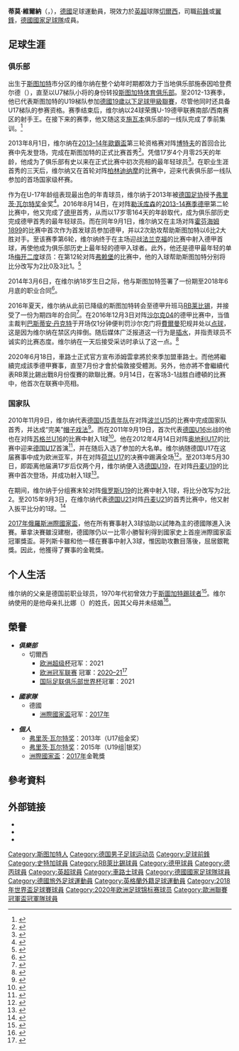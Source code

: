 {{noteTA|G1=football|G2=uefa|G3=德甲|G4=EPL
|1=zh-hans:蒂莫;zh-hk:添姆;zh-tw:蒂莫;
|2=zh-hans:维尔纳;zh-hk:華拿;zh-tw:維爾納;
|3=zh-hans:费尔曼; zh-hk:費文;zh-tw:費爾曼;
}}
{{Infobox football biography
| name           = 蒂莫·維爾納<br />''Timo Werner''
| fullname       = {{lang|de|Timo Werner}}
| image          = 20180602 FIFA Friendly Match Austria vs. Germany Timo Werner 850 0621.jpg
| image_size     =
| caption        = 2018年，在[[德國國家足球隊|德国国家队]]比赛中的維爾納
| nickname       = 維桑，金色偵察機
| birth_date     = {{birth date and age|1996|3|6|df=y}}
| birth_place    = {{GER}}[[斯圖加特|斯圖加特]]
| height         = {{height|m=1.80}}
| currentclub    = [[切爾西足球俱樂部|切爾西]]
| clubnumber     = 11
| position       = [[前鋒_(足球)|前鋒]]
| youthyears1    = {{0|0000}}–2002          
| youthclubs1    = 施泰因哈登費爾德
| youthyears2    = 2002–2013
| youthclubs2    = [[斯圖加特體育俱樂部|斯圖加特]]
| years1         = 2013–2016
| clubs1         = [[斯圖加特體育俱樂部|斯圖加特]]
| caps1          = 95
| goals1         = 13
| years2         = 2014
| clubs2         = [[斯圖加特二隊|斯圖加特二隊]]
| caps2          = 1
| goals2         = 1
| years3         = 2016–2020
| clubs3         = [[RB萊比錫|RB萊比錫]]
| caps3          = 127
| goals3         = 78
| clubs4         = [[切爾西足球俱樂部|切爾西]]
| caps4          = 35
| goals4         = 6 <!--只計聯賽進球-->
| years4         = 2020–
| nationalyears1 = 2010–2011 
| nationalteam1  = [[德國15歲以下國家足球隊|德國U-15]]
| nationalcaps1  = 4 
| nationalgoals1 = 3
| nationalyears2 = 2011–2012 
| nationalteam2  = [[德國16歲以下國家足球隊|德國U-16]]
| nationalcaps2  = 5 
| nationalgoals2 = 2
| nationalyears3 = 2012–2013 
| nationalteam3  = [[德國17歲以下國家足球隊|德國U-17]]
| nationalcaps3  = 18 
| nationalgoals3 = 16
| nationalyears4 = 2013–2015
| nationalteam4  = [[德國19歲以下國家足球隊|德國U-19]]
| nationalcaps4  = 14
| nationalgoals4 = 10
| nationalyears5 = 2015–2017
| nationalteam5  = [[德國21歲以下國家足球隊|德國U-21]]
| nationalcaps5  = 7
| nationalgoals5 = 3
| nationalyears6 = 2017–
| nationalteam6  = [[德國國家足球隊|德國]]
| nationalcaps6  = 42
| nationalgoals6 = 16
| pcupdate       = 2021年4月24日
| ntupdate       = 2021年3月31日
}}
{{中文譯名
| cantonese      = 迪姆·華拿<small>（香港賽馬會及主要媒體）</small><br />添姆·雲拿<small>（[[成報|成報]]、[[香港電台|香港電台]]及有線電視）</small>
| other          = 
|}}
'''蒂莫·維爾納'''（{{lang-de|Timo Werner}}，{{bd|1996年|3月6日|catIdx=Werner, Timo}}），[[德國|德國]]足球運動員，現效力於[[英超|英超]]球隊[[切爾西足球俱樂部|切爾西]]，司職[[前鋒_(足球)|前鋒]]或[[翼鋒|翼鋒]]，[[德國國家足球隊|德國國家足球隊]]成員。

==足球生涯==
===俱乐部===
出生于[[斯图加特|斯图加特]]市分区{{link-de|巴特卡恩斯塔特|Bad Cannstatt}}的维尔纳在整个幼年时期都效力于当地俱乐部施泰因哈登费尔德（{{lang|de|TSV Steinhaldenfeld}}），直至以U7梯队小将的身份转投[[斯图加特体育俱乐部|斯图加特体育俱乐部]]。至2012-13赛季，他已代表斯图加特的U19梯队参加[[德國19歲以下足球甲級聯賽|德國19歲以下足球甲級聯賽]]，尽管他同时还具备U17梯队的参赛资格。赛季结束后，维尔纳以24球荣膺U-19德甲联赛南部/西南赛区的射手王。在接下来的赛季，他又随这支[[施瓦本|施瓦本]]俱乐部的一线队完成了季前集训。<ref>{{cite web | url=http://sports.sohu.com/20161201/n474688202.shtml | title=关于维尔纳的十件事：我年轻我骄傲 | work=[[搜狐|搜狐体育]] | date=2016-12-01 | accessdate=2017-01-05}}</ref>

2013年8月1日，维尔纳在[[2013–14年歐霸盃|2013–14年歐霸盃]]第三轮资格赛对阵[[博特夫足球俱樂部|博特夫]]的首回合比赛中先发登场，完成在斯图加特的正式比赛首秀<ref>{{cite web|url=http://www.uefa.com/uefaeuropaleague/season=2014/matches/round=2000467/match=2012379/postmatch/lineups/index.html|title=Lineups Botev Plovdiv – VfB Stuttgart|publisher=[[UEFA|UEFA]]|work=uefa.com|accessdate=2013-08-01|date=2013-08-01|archive-date=2015-01-04|archive-url=https://web.archive.org/web/20150104025306/http://www.uefa.com/uefaeuropaleague/season=2014/matches/round=2000467/match=2012379/postmatch/lineups/index.html|dead-url=no}}</ref>。凭借17岁4个月零25天的年龄，他成为了俱乐部有史以来在正式比赛中初次亮相的最年轻球员<ref>{{cite web | url=http://www.vfb.de/de/aktuell/meldungen/news/2013/debuet-timo-werner-rekord-vfb-stuttgart/page/6439-1-3-.html | title=Timo Werner klettert an die Spitze | work=VfB Stuttgart | date=2013-08-01 | accessdate=2013-08-01 | archive-url=https://web.archive.org/web/20131225071032/http://www.vfb.de/de/aktuell/meldungen/news/2013/debuet-timo-werner-rekord-vfb-stuttgart/page/6439-1-3-.html | archive-date=2013-12-25 | dead-url=yes }}</ref>。在职业生涯首秀的三天后，维尔纳又在{{link-de|2013年至2014年德国足协杯|DFB-Pokal 2013/14|2013-14赛季德国足协杯}}首轮对阵[[柏林迪纳摩|柏林迪纳摩]]的比赛中，迎来代表俱乐部一线队参加的首场国家级杯赛。

作为在U-17年龄组表现最出色的年青球员，维尔纳于2013年被[[德国足协|德国足协]]授予[[弗里茨·瓦尔特奖|弗里茨·瓦尔特奖]]金奖<ref>{{cite web | url=http://www.spiegel.de/sport/fussball/bundesliga-sc-freiburg-matthias-ginter-erhaelt-fritz-walter-medaille-a-916615.html | title=Timo Werner erhält Fritz-Walter-Medaille in Gold | work=Spiegel Online | date=2013-08-14 | accessdate=2013-08-18}}</ref>。2016年8月14日，在对阵[[勒沃库森足球俱乐部|勒沃库森]]的[[2013年至2014年德国足球甲级联赛|2013-14赛季德甲]]第二轮比赛中，他又完成了[[德甲|德甲]]首秀，从而以17岁零164天的年龄取代{{link-de|格哈德·波施纳|Gerhard Poschner}}，成为俱乐部历史完成德甲首秀的最年轻球员。而在同年9月1日，维尔纳又在主场对阵[[霍芬海姆1899|霍芬海姆1899]]的比赛中首次作为首发球员参加德甲，并以2次助攻帮助斯图加特以6比2大胜对手。至该赛季第6轮，维尔纳终于在主场迎战[[法兰克福足球俱乐部|法兰克福]]的比赛中射入德甲首球，再使他成为俱乐部历史上最年轻的德甲入球者。此外，他还是德甲最年轻的单场[[梅开二度|梅开二度]]球员：在第12轮对阵[[弗赖堡体育俱乐部|弗赖堡]]的比赛中，他的入球帮助斯图加特分别将比分改写为2比0及3比1。<ref>{{cite web | url=http://sports.sina.com.cn/global/germany/2016-06-16/doc-ifxtfrrf0470847.shtml | title=德甲土豪宣布签20岁妖星4年 曾创两项德甲纪录 | work=[[新浪|新浪体育]] | date=2016-06-16 | accessdate=2017-01-05}}</ref>

2014年3月6日，在维尔纳18岁生日之际，他与斯图加特签署了一份期至2018年6月底的职业合同<ref>{{cite web | url=http://www.vfb.de/de/aktuell/meldungen/news/2014/timo-werner-vertragsverlaengerung-pressemitteilung/page/7574-1-3-.html | title=Timo Werner unterschreibt bis 2018 | work=VfB Stuttgart | date=2014-03-06 | accessdate=2014-03-06 | archive-url=https://web.archive.org/web/20140306174447/http://www.vfb.de/de/aktuell/meldungen/news/2014/timo-werner-vertragsverlaengerung-pressemitteilung/page/7574-1-3-.html | archive-date=2014-03-06 | dead-url=yes }}</ref>。

2016年夏天，维尔纳从此前已降级的斯图加特转会至德甲升班马[[RB莱比锡|RB莱比锡]]，并接受了一份为期四年的合同<ref name="kicker-653695">{{cite web | url=http://www.kicker.de/news/fussball/bundesliga/startseite/653695/artikel_werner-wechselt-fuer-zehn-millionen-euro-nach-leipzig.html | title=Werner wechselt für zehn Millionen Euro nach Leipzig | work=[[踢球者|kicker.de]]  | date=2016-06-11 |accessdate=2016-06-13}}</ref>。在2016年12月3日对阵[[沙尔克04|沙尔克04]]的德甲比赛中，当值主裁判[[巴斯蒂安·丹克特|巴斯蒂安·丹克特]]于开场仅1分钟便判罚沙尔克门将[[拉爾夫·費爾曼_(足球運動員)|費爾曼]]犯规并处以[[点球|点球]]，这是因为维尔纳在禁区内摔倒。随后媒体广泛报道这一行为是[[插水_(足球術語)|插水]]，并指责球员不诚实的比赛态度。维尔纳在一天后接受采访时承认了这一点。<ref>{{cite web | url=http://www.lvz.de/Sport/RB-Leipzig/News/Timo-Werner-gibt-die-Schwalbe-zu-Diskussion-um-Elfmeter | title=Timo Werner gibt die Schwalbe zu – Diskussion um Elfmeter | work=Leipziger Volkszeitung | date=2016-12-04 | accessdate=2016-12-05}}</ref>

2020年6月18日，車路士正式官方宣布添姆雲拿將於來季加盟車路士。而他將繼續完成該季德甲賽事，直至7月份才會於倫敦接受體測。另外，他亦將不會繼續代表RB萊比錫出戰8月份復賽的歐聯比賽。9月14日，在客场3-1战胜白禮頓的比赛中，他首次在联赛中亮相。

===国家队===
2010年11月9日，维尔纳代表[[德国15岁以下国家足球队|德国U15青年队]]在对阵[[波兰15岁以下国家足球队|波兰U15]]的比赛中完成国家队首秀，并达成“完美”[[帽子戏法|帽子戏法]]<ref>{{cite web| url=http://www.dfb.de/news/detail/u-15-junioren-gewinnen-erstes-spiel-gegen-polen-deutlich-25410/ | title=U 15-Junioren gewinnen erstes Spiel gegen Polen deutlich | work=DFB | date=2010-11-09 | accessdate=2013-08-01}}</ref>。而在2011年9月19日，首次代表[[德国16岁以下国家足球队|德国U16]]出战的他也在对阵[[苏格兰16岁以下足球代表队|苏格兰U16]]的比赛中射入1球<ref>{{cite web| url=http://www.dfb.de/news/detail/u-16-zweiter-sieg-im-zweiten-spiel-gegen-schottland-29202/ | title=U 16: Zweiter Sieg im zweiten Spiel gegen Schottland | work=DFB | date=2011-09-19 | accessdate=2013-08-01}}</ref>。他在2012年4月14日对阵[[奥地利17岁以下国家足球队|奥地利U17]]的比赛中迎来[[德国17岁以下国家足球队|德国U17]]首演<ref>{{cite web | url=http://www.dfb.de/index.php?id=504293&no_cache=1&spielid=199&action=schema&teama=Deutschland&teamb=%26%23214%3Bsterreich | title=U 17-Junioren Spielbericht Deutschland - Österreich 2:1 (1:0) | work=DFB | date=2012-04-14 | accessdate=2013-08-01 | deadurl=yes | archiveurl=https://web.archive.org/web/20131207161753/http://www.dfb.de/index.php?id=504293&no_cache=1&spielid=199&action=schema&teama=Deutschland&teamb=%26%23214%3Bsterreich | archivedate=2013-12-07 }}</ref>，并在随后入选了参加{{link-de|2012年欧洲U-17足球锦标赛|U-17-Fußball-Europameisterschaft 2012}}的大名单。维尔纳随德国U17在这届赛事中成为欧洲亚军，并在对阵[[荷兰17岁以下国家足球队|荷兰U17]]的决赛中踢满全场<ref>{{cite web | url=http://www.dfb.de/news/detail/u-17-junioren-verpassen-vierten-em-titel-33519/ | title=U 17-Junioren verpassen vierten EM-Titel | work=DFB | date=2012-05-16 | accessdate=2013-08-01}}</ref>。至2013年5月30日，即距离他届满17岁后仅两个月，维尔纳便入选[[德国19岁以下国家足球队|德国U19]]，在对阵[[丹麦19岁以下国家足球队|丹麦U19]]的比赛中首次登场，并成功射入1球<ref>{{cite web | url=http://www.dfb.de/news/detail/u-19-junioren-verpatzen-generalprobe-gegen-daenemark-43734/ | title=U 19-Junioren verpatzen Generalprobe gegen Dänemark | publisher=DFB | date=2013-05-30 | accessdate=2013-08-01}}</ref>。

在{{link-de|2015年欧洲U-19足球锦标赛|U-19-Fußball-Europameisterschaft 2015}}期间，维尔纳于分组赛末轮对阵[[俄罗斯19岁以下国家足球队|俄罗斯U19]]的比赛中射入1球，将比分改写为2比2。至2015年9月3日，在维尔纳代表[[德国21岁以下国家足球队|德国U21]]对阵[[丹麥21歲以下國家足球隊|丹麦U21]]的首秀比赛中，他又射入扳平比分的1球。<ref>{{cite web | url=http://www.dfb.de/news/detail/starke-u-21-dreht-spiel-gegen-daenemark-130067/ | title=Starke U 21 dreht Spiel gegen Dänemark | work=DFB | date=2015-09-03 | accessdate=2015-09-03}}</ref>

[[2017年俄羅斯洲際國家盃|2017年俄羅斯洲際國家盃]]，他在所有賽事射入3球協助以試陣為主的德國隊進入決賽。華拿決賽雖沒建樹，德國隊仍以一比零小勝智利得到國家史上首座洲際國家盃冠軍獎盃。哥列斯卡雖和他一樣在賽事中射入3球，惟因助攻數目落後，屈居銀靴獎。因此，他獲得了賽事的金靴獎。

==个人生活==
维尔纳的父亲是德国前职业球员{{link-de|京特·舒|Günther Schuh (Fußballspieler)}}，1970年代初曾效力于[[斯圖加特踢球者足球俱樂部|斯圖加特踢球者]]<ref>{{cite web | url=http://www.tagesspiegel.de/sport/vfb-talent-timo-werner-der-rotzfreche-koffertraeger/9060192.html | title=Der rotzfreche Kofferträger | work=Der Tagesspiegel | date=2013-11-12 | accessdate=2016-01-05}}</ref>。维尔纳使用的是他母亲扎比娜（{{lang|de|''Sabine''}}）的姓氏，因其父母并未结婚<ref>{{cite web | url=http://www.schwarzwaelder-bote.de/gallery.timo-werner-aus-dem-alltag-des-vfb-toptalents-param~4~3~0~7~false.70b154be-0a8d-4561-89e6-f059ff8ce592.html | title=Aus dem Alltag des VfB-Toptalents | work=Schwarzwälder Bote | accessdate=2016-01-05}}</ref>。

== 榮譽 ==
* '''''俱樂部'''''
**切爾西
***[[欧洲超级杯|欧洲超级杯]]冠军：2021
***[[欧洲冠军联赛|欧洲冠军联赛]] 冠軍：[[2020–21年歐洲冠軍聯賽|2020–21]]<ref>{{cite web|url=https://www.881903.com/news/sports/2393728/%E6%AD%90%E8%81%AF%E6%B1%BA%E8%B3%BD%EF%BD%9C%E8%BB%8A%E8%B7%AF%E5%A3%AB%E4%B8%80%E7%90%83%E5%8A%9B%E5%85%8B%E6%9B%BC%E5%9F%8E-%E7%AC%AC%E4%BA%8C%E6%AC%A1%E6%8D%A7%E8%B5%B0%E6%AD%90%E8%81%AF|title=歐聯決賽 車路士一球力克曼城　第二次捧走歐聯|website=商業電台 |accessdate=2021-05-30 }}</ref>
***[[国际足联俱乐部世界杯|国际足联俱乐部世界杯]]冠軍：2021

* '''''國家隊'''''
**德國
*** [[洲際國家盃|洲際國家盃]]冠军：[[2017年洲際國家盃|2017年]]

* '''''個人'''''
**[[弗里茨·瓦尔特奖|弗里茨·瓦尔特奖]]：2013年（U17组金奖）
**[[弗里茨·瓦尔特奖|弗里茨·瓦尔特奖]]：2015年（U19组|银奖）
**[[洲際國家盃|洲際國家盃]]：[[2017年洲際國家盃|2017年]]金靴獎

== 參考資料 ==
{{reflist|2}}

==外部链接==
* {{fussballdaten|wernertimo}}
* {{wfb|timo-werner}}
*{{Soccerway}}

{{車路士球員名單}}
{{2017年洲際國家盃德國參賽名單}}
{{2018年世界盃足球賽德國參賽名單}}
{{2020年欧洲足球锦标赛德国参赛名单}}
{{Navboxes colour
|title=个人奖项
|bg=gold
|fg=navy
|list1=
{{弗里茨·瓦尔特奖U17}}
{{弗里茨·瓦尔特奖U19}}
}}

{{DEFAULTSORT:Werner, Timo}}
[[Category:斯图加特人|Category:斯图加特人]]
[[Category:德国男子足球运动员|Category:德国男子足球运动员]]
[[Category:足球前鋒|Category:足球前鋒]]
[[Category:史特加球員|Category:史特加球員]]
[[Category:RB萊比錫球員|Category:RB萊比錫球員]]
[[Category:德甲球員|Category:德甲球員]]
[[Category:德丙球員|Category:德丙球員]]
[[Category:英超球員|Category:英超球員]]
[[Category:車路士球員|Category:車路士球員]]
[[Category:德國國家足球隊球員|Category:德國國家足球隊球員]]
[[Category:德國旅外足球運動員|Category:德國旅外足球運動員]]
[[Category:英格蘭外籍足球運動員|Category:英格蘭外籍足球運動員]]
[[Category:2018年世界盃足球賽球員|Category:2018年世界盃足球賽球員]]
[[Category:2020年欧洲足球锦标赛球员|Category:2020年欧洲足球锦标赛球员]]
[[Category:歐洲聯賽冠軍盃冠軍隊球員|Category:歐洲聯賽冠軍盃冠軍隊球員]]